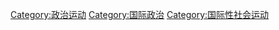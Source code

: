 [[Category:政治运动|Category:政治运动]]
[[Category:国际政治|Category:国际政治]]
[[Category:国际性社会运动|Category:国际性社会运动]]